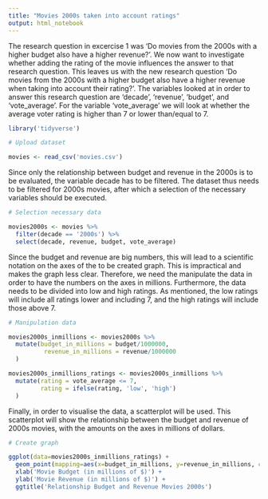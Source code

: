 ---
title: "Movies 2000s taken into account ratings"
output: html_notebook
---

The research question in excercise 1 was ‘Do movies from the 2000s with a higher budget also have a higher revenue?’. We now want to investigate whether adding the rating of the movie influences the answer to that research question. This leaves us with the new research question ‘Do movies from the 2000s with a higher budget also have a higher revenue when taking into account their rating?’. The variables looked at in order to answer this research question are ‘decade’, ‘revenue’, ‘budget’, and ‘vote_average’. For the variable ‘vote_average’ we will look at whether the average voter rating is higher than 7 or lower than/equal to 7.

```{r}
library('tidyverse')
```

```{r}
# Upload dataset

movies <- read_csv('movies.csv')
```

Since only the relationship between budget and revenue in the 2000s is to be evaluated, the variable decade has to be filtered. The dataset thus needs to be filtered for 2000s movies, after which a selection of the necessary variables should be executed. 

```{r}
# Selection necessary data

movies2000s <- movies %>%
  filter(decade == '2000s') %>%
  select(decade, revenue, budget, vote_average)
```

Since the budget and revenue are big numbers, this will lead to a scientific notation on the axes of the to be created graph. This is impractical and makes the graph less clear. Therefore, we need the manipulate the data in order to have the numbers on the axes in millions. Furthermore, the data needs to be divided into low and high ratings. As mentioned, the low ratings will include all ratings lower and including 7, and the high ratings will include those above 7. 

```{r}
# Manipulation data

movies2000s_inmillions <- movies2000s %>%
  mutate(budget_in_millions = budget/1000000,
          revenue_in_millions = revenue/1000000
  )

movies2000s_inmillions_ratings <- movies2000s_inmillions %>%
  mutate(rating = vote_average <= 7, 
         rating = ifelse(rating, 'low', 'high')
  )
```

Finally, in order to visualise the data, a scatterplot will be used. This scatterplot will show the relationship between the budget and revenue of 2000s movies, with the amounts on the axes in millions of dollars. 

```{r}
# Create graph

ggplot(data=movies2000s_inmillions_ratings) +
  geom_point(mapping=aes(x=budget_in_millions, y=revenue_in_millions, colour=rating)) +
  xlab('Movie Budget (in millions of $)') +
  ylab('Movie Revenue (in millions of $)') +
  ggtitle('Relationship Budget and Revenue Movies 2000s')
```